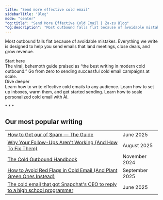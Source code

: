 ```yaml
---
title: "Send more effective cold email"
sidebarTitle: "Blog"
mode: "center"
"og:title": "Send More Effective Cold Email | Za-zu Blog"
"og:description": "Most outbound falls flat because of avoidable mistakes. Everything we write is designed to help you send emails that land meetings, close deals, and grow revenue."
---
```



Most outbound falls flat because of avoidable mistakes. Everything we write is designed to help you send emails that land meetings, close deals, and grow revenue.


<div className="flex flex-col md:flex-row gap-4 pt-4">
  <div className="flex-1">
    <div className="text-left font-geist text-[14px] font-semibold leading-[14px] tracking-[-0.14px] text-[#085ED6] pb-1">Start here</div>
    <Card title="The Cold Email Handbook" img="/images/handbook.jpg" href="/handbook/intro" arrow="true">
      The viral, behemoth guide praised as “the best writing in modern cold outbound.” Go from zero to sending successful cold email campaigns at scale. 
    </Card>
  </div>
  <div className="flex-1">
    <Columns cols={1}>
      <div className="text-left font-geist text-[14px] font-semibold leading-[14px] tracking-[-0.14px] text-[#085ED6] pb-1">Dive deeper</div>
      <Card title="Writing" href="/handbook/writing-great-emails" arrow="true">
        Learn how to write effective cold emails to any audience.
      </Card>
      <Card title="Infrastructure" href="/handbook/the-infrastructure" arrow="true">
        Learn how to set up inboxes, warm them, and get started sending.
      </Card>
      <Card title="Scaling" href="/handbook/personalizing-at-scale" arrow="true">
        Learn how to scale personalized cold email with AI.
      </Card>
    </Columns>
  </div>
</div>

<span className='flex justify-center pt-6'>* * *</span> 

## Our most popular writing

|  |                           |
| -------- | ------------------------------------- |
| [How to Get our of Spam — The Guide](/how-to-get-out-of-spam)      | June 2025                          |
| [Why Your Follow-Ups Aren't Working (And How To Fix Them)](follow-ups-arent-working-how-to-fix) | August 2025
| [The Cold Outbound Handbook](/handbook/intro)      | November 2024
| [How to Avoid Red Flags in Cold Email (And Plant Green Ones Instead)](/how-to-avoid-red-flags-in-cold-email-and-plant-green-ones-instead)| September 2025
| [The cold email that got Snapchat's CEO to reply to a high school programmer](/great-cold-emails-snapchat) | June 2025|